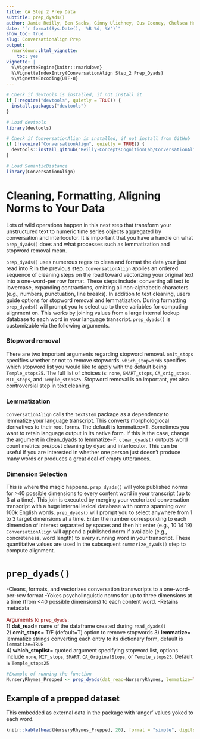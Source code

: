 ```yaml
---
title: CA Step 2 Prep Data
subtitle: prep_dyads()
author: Jamie Reilly, Ben Sacks, Ginny Ulichney, Gus Cooney, Chelsea Helion
date: "`r format(Sys.Date(), '%B %d, %Y')`"
show_toc: true
slug: ConversationAlign Prep
output:
  rmarkdown::html_vignette:
    toc: yes
vignette: |
  %\VignetteEngine{knitr::rmarkdown}
  %\VignetteIndexEntry{ConversationAlign Step_2 Prep_Dyads}
  %\VignetteEncoding{UTF-8}
---
```


```r
# Check if devtools is installed, if not install it
if (!require("devtools", quietly = TRUE)) {
  install.packages("devtools")
}

# Load devtools
library(devtools)

# Check if ConversationAlign is installed, if not install from GitHub
if (!require("ConversationAlign", quietly = TRUE)) {
  devtools::install_github("Reilly-ConceptsCognitionLab/ConversationAlign")
}

# Load SemanticDistance
library(ConversationAlign)
```

# Cleaning, Formatting, Aligning Norms to Your Data
Lots of wild operations happen in this next step that transform your unstructured text to numeric time series objects aggregated by conversation and interlocutor. It is important that you have a handle on what `prep_dyads()` does and what processes such as lemmatization and stopword removal mean. <br>

``prep_dyads()`` uses numerous regex to clean and format the data your just read into R in the previous step. ``ConversationAlign`` applies an ordered sequence of cleaning steps on the road toward vectorizing your original text into a one-word-per row format. These steps include: converting all text to lowercase, expanding contractions, omitting all non-alphabetic characters (e.g., numbers, punctuation, line breaks). In addition to text cleaning, users guide options for stopword removal and lemmatization. During formatting ``prep_dyads()`` will prompt you to select up to three variables for computing alignment on. This works by joining values from a large internal lookup database to each word in your language transcript. ``prep_dyads()`` is customizable via the following arguments.

### Stopword removal
There are two important arguments regarding stopword removal. ``omit_stops`` specifies whether or not to remove stopwords. ``which_stopwords`` specifies which stopword list you would like to apply with the default being ``Temple_stops25``. The full list of choices is: ``none``, ``SMART_stops``, ``CA_orig_stops``. ``MIT_stops``, and ``Temple_stops25``. Stopword removal is an important, yet also controversial step in text cleaning.  <br>

### Lemmatization
``ConversationAlign`` calls the ``textstem`` package as a dependency to lemmatize your language transcript. This converts morphologiocal derivatives to their root forms. The default is lemmatize=T. Sometimes you want to retain language output in its native form. If this is the case, change the argument in clean_dyads to lemmatize=F. ``clean_dyads()`` outputs word count metrics pre/post cleaning by dyad and interlocutor. This can be useful if you are interested in whether one person just doesn't produce many words or produces a great deal of empty utterances. <br>

### Dimension Selection
This is where the magic happens. ``prep_dyads()`` will yoke published norms for >40 possible dimensions to every content word in your transcript (up to 3 at a time). This join is executed by merging your vectorized conversation transcript with a huge internal lexical database with norms spanning over 100k English words. ``prep_dyads()`` will prompt you to select anywhere from 1 to 3 target dimensions at a time. Enter the number corresponding to each dimension of interest separated by spaces and then hit enter (e.g., 10 14 19) ``ConversationAlign`` will append a published norm if available (e.g., concreteness, word length) to every running word in your transcript. These quantitative values are used in the subsequent ``summarize_dyads()`` step to compute alignment. <br>

# `prep_dyads()`
-Cleans, formats, and vectorizes conversation transwcripts to a one-word-per-row format
-Yokes psycholinguistic norms for up to three dimensions at a time (from <40 possible dimensions) to each content word.
-Retains metadata <br>

<span style="color: darkred;">Arguments to `prep_dyads`:</span> <br>
1) **dat_read**= name of the dataframe created during `read_dyads()` <br>
2) **omit_stops**= T/F (default=T) option to remove stopwords
3) **lemmatize**= lemmatize strings converting each entry to its dictionary form, default is `lemmatize=TRUE` <br>
4) **which_stoplist**= quoted argument specifying stopword list, options include ``none``, ``MIT_stops``, ``SMART``, ``CA_OriginalStops``, or ``Temple_stops25``. Default is ``Temple_stops25``

```r
#Example of running the function
NurseryRhymes_Prepped <- prep_dyads(dat_read=NurseryRhymes, lemmatize=TRUE, omit_stops=T, which_stoplist="Temple_stops25")
```

## Example of a prepped dataset 
This embedded as external data in the package with 'anger' values yoked to each word.
```r
knitr::kable(head(NurseryRhymes_Prepped, 20), format = "simple", digits=2)
```





